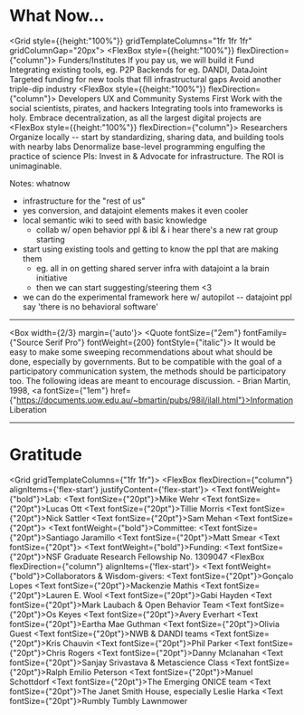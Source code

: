 
# What Now...

<Grid style={{height:"100%"}} gridTemplateColumns="1fr 1fr 1fr" gridColumnGap="20px">
  <Appear>
    <FlexBox style={{height:"100%"}} flexDirection={"column"}>
      <RedHead>Funders/Institutes</RedHead>
      <FinalPaper>
        <FinalText>If you pay us, we will build it</FinalText>
        <FinalText>Fund Integrating existing tools, eg. P2P Backends for eg. DANDI, DataJoint</FinalText>
        <FinalText>Targeted funding for new tools that fill infrastructural gaps</FinalText>
        <FinalText>Avoid another triple-dip industry</FinalText>
      </FinalPaper>
    </FlexBox>
  </Appear>
  <Appear>
    <FlexBox style={{height:"100%"}} flexDirection={"column"}>
      <RedHead>Developers</RedHead>
      <FinalPaper>
        <FinalText>UX and Community Systems First</FinalText>
        <FinalText>Work with the social scientists, pirates, and hackers</FinalText>
        <FinalText>Integrating tools into frameworks is holy.</FinalText>
        <FinalText>Embrace decentralization, as all the largest digital projects are</FinalText>
      </FinalPaper>
    </FlexBox>
  </Appear>
  <Appear>
    <FlexBox style={{height:"100%"}} flexDirection={"column"}>
      <RedHead>Researchers</RedHead>
      <FinalPaper>
        <FinalText>Organize locally -- start by standardizing, sharing data, and building tools with nearby labs</FinalText>
        <FinalText>Denormalize base-level programming engulfing the practice of science</FinalText>
        <FinalText>PIs: Invest in & Advocate for infrastructure. The ROI is unimaginable.</FinalText>
      </FinalPaper>
    </FlexBox>
  </Appear>
</Grid>

Notes: whatnow
* infrastructure for the "rest of us"
* yes conversion, and datajoint elements makes it even cooler
* local semantic wiki to seed with basic knowledge
  * collab w/ open behavior ppl & ibl & i hear there's a new rat group starting
* start using existing tools and getting to know the ppl that are making them
  - eg. all in on getting shared server infra with datajoint a la brain initiative
  - then we can start suggesting/steering them <3
* we can do the experimental framework here w/ autopilot -- datajoint ppl say 'there is no behavioral software'


---


<Box width={2/3} margin={'auto'}>
  <Quote fontSize={"2em"} fontFamily={"Source Serif Pro"} fontWeight={200} fontStyle={"italic"}>
    It would be easy to make some sweeping recommendations about what should be done, especially by governments. But to be compatible with the goal of a participatory communication system, the methods should be participatory too. The following ideas are meant to encourage discussion.
    - Brian Martin, 1998, <a fontSize={"1em"} href={"https://documents.uow.edu.au/~bmartin/pubs/98il/ilall.html"}>Information Liberation</a>
  </Quote>
</Box>

---

# Gratitude

<Grid gridTemplateColumns={"1fr 1fr"}>
  <FlexBox flexDirection={"column"} alignItems={'flex-start'} justifyContent={'flex-start'}>
    <Text fontWeight={"bold"}>Lab:</Text>
    <Text fontSize={"20pt"}>Mike Wehr</Text>
    <Text fontSize={"20pt"}>Lucas Ott</Text>
    <Text fontSize={"20pt"}>Tillie Morris</Text>
    <Text fontSize={"20pt"}>Nick Sattler</Text>
    <Text fontSize={"20pt"}>Sam Mehan</Text>
    <Text fontSize={"20pt"}></Text>
    <Text fontWeight={"bold"}>Committee:</Text>
    <Text fontSize={"20pt"}>Santiago Jaramillo</Text>
    <Text fontSize={"20pt"}>Matt Smear</Text>
    <Text fontSize={"20pt"}></Text>
    <Text fontWeight={"bold"}>Funding:</Text>
    <Text fontSize={"20pt"}>NSF Graduate Research Fellowship No. 1309047</Text>
  </FlexBox>
  <FlexBox flexDirection={"column"} alignItems={'flex-start'}>
    <Text fontWeight={"bold"}>Collaborators & Wisdom-givers:</Text>
    <Text fontSize={"20pt"}>Gonçalo Lopes</Text>
    <Text fontSize={"20pt"}>Mackenzie Mathis</Text>
    <Text fontSize={"20pt"}>Lauren E. Wool</Text>
    <Text fontSize={"20pt"}>Gabi Hayden</Text>
    <Text fontSize={"20pt"}>Mark Laubach & Open Behavior Team</Text>
    <Text fontSize={"20pt"}>Os Keyes</Text>
    <Text fontSize={"20pt"}>Avery Everhart</Text>
    <Text fontSize={"20pt"}>Eartha Mae Guthman</Text>
    <Text fontSize={"20pt"}>Olivia Guest</Text>
    <Text fontSize={"20pt"}>NWB & DANDI teams</Text>
    <Text fontSize={"20pt"}>Kris Chauvin</Text>
    <Text fontSize={"20pt"}>Phil Parker</Text>
    <Text fontSize={"20pt"}>Chris Rogers</Text>
    <Text fontSize={"20pt"}>Danny Mclanahan</Text>
    <Text fontSize={"20pt"}>Sanjay Srivastava & Metascience Class</Text>
    <Text fontSize={"20pt"}>Ralph Emilio Peterson</Text>
    <Text fontSize={"20pt"}>Manuel Schottdorf</Text>
    <Text fontSize={"20pt"}>The Emerging ONICE team</Text>
    <Text fontSize={"20pt"}>The Janet Smith House, especially Leslie Harka</Text>
    <Text fontSize={"20pt"}>Rumbly Tumbly Lawnmower</Text>
  </FlexBox>

</Grid>

